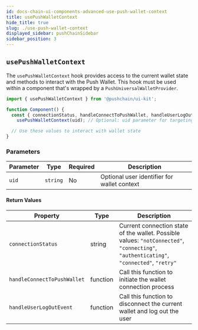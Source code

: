 ```yaml
---
id: docs-chain-ui-components-advanced-use-push-wallet-context
title: usePushWalletContext
hide_title: true
slug: ./use-push-wallet-context
displayed_sidebar: pushChainSidebar
sidebar_position: 3
---
```


## `usePushWalletContext`

The `usePushWalletContext` hook provides access to the current wallet state and methods to interact with the Push Wallet. This hook must be used within a component that's wrapped by a `PushUniversalWalletProvider`.

```jsx
import { usePushWalletContext } from '@pushchain/ui-kit';

function Component() {
  const { connectionStatus, handleConnectToPushWallet, handleUserLogOutEvent } =
    usePushWalletContext(uid); // Optional: uid parameter for targeting a specific wallet instance

  // Use these values to interact with wallet state
}
```

### Parameters

| Parameter | Type     | Required | Description                                 |
| --------- | -------- | -------- | ------------------------------------------- |
| `uid`     | `string` | No       | Optional user identifier for wallet context |

#### Return Values

| Property                    | Type     | Description                                                                                                                             |
| --------------------------- | -------- | --------------------------------------------------------------------------------------------------------------------------------------- |
| `connectionStatus`          | string   | Current connection state of the wallet. Possible values: `"notConnected"`, `"connecting"`, `"authenticating"`, `"connected"`, `"retry"` |
| `handleConnectToPushWallet` | function | Call this function to initiate the wallet connection process                                                                            |
| `handleUserLogOutEvent`     | function | Call this function to disconnect the current wallet and log out the user                                                                |
